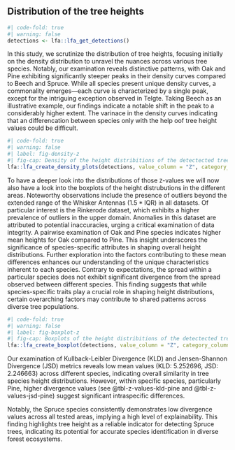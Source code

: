 ## Distribution of the tree heights

```r
#| code-fold: true
#| warning: false
detections <- lfa::lfa_get_detections()
```

In this study, we scrutinize the distribution of tree heights, focusing initially on the density distribution to unravel the nuances across various tree species. Notably, our examination reveals distinctive patterns, with Oak and Pine exhibiting significantly steeper peaks in their density curves compared to Beech and Spruce. While all species present unique density curves, a commonality emerges—each curve is characterized by a single peak, except for the intriguing exception observed in Telgte. Taking Beech as an illustrative example, our findings indicate a notable shift in the peak to a considerably higher extent. The varinace in the density curves indicating that an differencation between species only with the help oof tree height values could be difficult.

```r
#| code-fold: true
#| warning: false
#| label: fig-density-z
#| fig-cap: Density of the height distribitions of the detectected trees. Splitted by the different researched areas and grouped by the dominant specie in this area. 
lfa::lfa_create_density_plots(detections, value_column = "Z", category_column1 = "area", category_column2 = "specie", title = "Density of the height distributions", xlims = c(0,50))
```

To have a deeper look into the distributions of those `Z`-values we will now also have a look into the boxplots of the height distrubutions in the different areas.
Noteworthy observations include the presence of outliers beyond the extended range of the Whisker Antennas ($1.5*\text{IQR}$) in all datasets. Of particular interest is the Rinkerode dataset, which exhibits a higher prevalence of outliers in the upper domain. Anomalies in this dataset are attributed to potential inaccuracies, urging a critical examination of data integrity. A pairwise examination of Oak and Pine species indicates higher mean heights for Oak compared to Pine. This insight underscores the significance of species-specific attributes in shaping overall height distributions. Further exploration into the factors contributing to these mean differences enhances our understanding of the unique characteristics inherent to each species. Contrary to expectations, the spread within a particular species does not exhibit significant divergence from the spread observed between different species. This finding suggests that while species-specific traits play a crucial role in shaping height distributions, certain overarching factors may contribute to shared patterns across diverse tree populations.



```r
#| code-fold: true
#| warning: false
#| label: fig-boxplot-z
#| fig-cap: Boxplots of the height distribitions of the detectected trees. Splitted by the different researched areas and grouped by the dominant specie in this area. 
lfa::lfa_create_boxplot(detections, value_column = "Z", category_column1 = "area", category_column2 = "specie", title = "Boxplots of the height distributions")
```



Our examination of Kullback-Leibler Divergence (KLD) and Jensen-Shannon Divergence (JSD) metrics reveals low mean values (KLD: 5.252696, JSD: 2.246663) across different species, indicating overall similarity in tree species height distributions. However, within specific species, particularly Pine, higher divergence values (see @tbl-z-values-kld-pine and @tbl-z-values-jsd-pine) suggest significant intraspecific differences.

Notably, the Spruce species consistently demonstrates low divergence values across all tested areas, implying a high level of explainability. This finding highlights tree height as a reliable indicator for detecting Spruce trees, indicating its potential for accurate species identification in diverse forest ecosystems.
